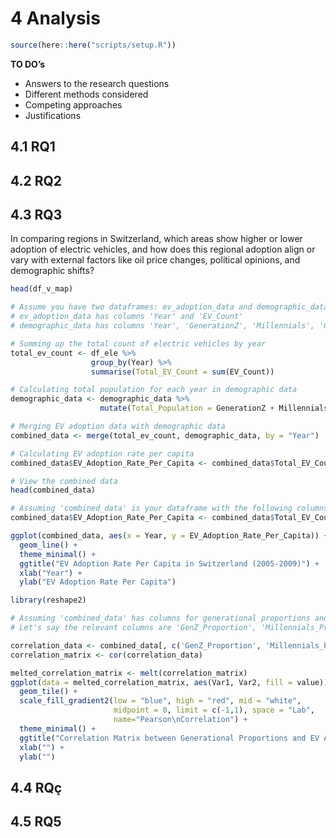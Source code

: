 # 4 Analysis

```r
source(here::here("scripts/setup.R"))
```
__TO DO's__

* Answers to the research questions
* Different methods considered
* Competing approaches
* Justifications

## 4.1 RQ1

## 4.2 RQ2

## 4.3 RQ3

In comparing regions in Switzerland, which areas show higher or lower adoption of electric vehicles, and how does this regional adoption align or vary with external factors like oil price changes, political opinions, and demographic shifts?

```r
head(df_v_map)
```


```r
# Assume you have two dataframes: ev_adoption_data and demographic_data
# ev_adoption_data has columns 'Year' and 'EV_Count'
# demographic_data has columns 'Year', 'GenerationZ', 'Millennials', 'GenerationX', 'BabyBoomers'

# Summing up the total count of electric vehicles by year
total_ev_count <- df_ele %>%
                  group_by(Year) %>%
                  summarise(Total_EV_Count = sum(EV_Count))

# Calculating total population for each year in demographic data
demographic_data <- demographic_data %>%
                    mutate(Total_Population = GenerationZ + Millennials + GenerationX + BabyBoomers)

# Merging EV adoption data with demographic data
combined_data <- merge(total_ev_count, demographic_data, by = "Year")

# Calculating EV adoption rate per capita
combined_data$EV_Adoption_Rate_Per_Capita <- combined_data$Total_EV_Count / combined_data$Total_Population

# View the combined data
head(combined_data)

```


```r
# Assuming 'combined_data' is your dataframe with the following columns: 'Year', 'Total Population', 'Total EV Count'
combined_data$EV_Adoption_Rate_Per_Capita <- combined_data$Total_EV_Count / combined_data$Total_Population

ggplot(combined_data, aes(x = Year, y = EV_Adoption_Rate_Per_Capita)) +
  geom_line() +
  theme_minimal() +
  ggtitle("EV Adoption Rate Per Capita in Switzerland (2005-2009)") +
  xlab("Year") +
  ylab("EV Adoption Rate Per Capita")

```


```r
library(reshape2)

# Assuming 'combined_data' has columns for generational proportions and EV adoption rate
# Let's say the relevant columns are 'GenZ_Proportion', 'Millennials_Proportion', 'GenX_Proportion', 'Boomers_Proportion', 'EV_Adoption_Rate_Per_Capita'

correlation_data <- combined_data[, c('GenZ_Proportion', 'Millennials_Proportion', 'GenX_Proportion', 'Boomers_Proportion', 'EV_Adoption_Rate_Per_Capita')]
correlation_matrix <- cor(correlation_data)

melted_correlation_matrix <- melt(correlation_matrix)
ggplot(data = melted_correlation_matrix, aes(Var1, Var2, fill = value)) + 
  geom_tile() +
  scale_fill_gradient2(low = "blue", high = "red", mid = "white", 
                       midpoint = 0, limit = c(-1,1), space = "Lab", 
                       name="Pearson\nCorrelation") +
  theme_minimal() +
  ggtitle("Correlation Matrix between Generational Proportions and EV Adoption Rate Per Capita") +
  xlab("") +
  ylab("")

```

## 4.4 RQç

## 4.5 RQ5


